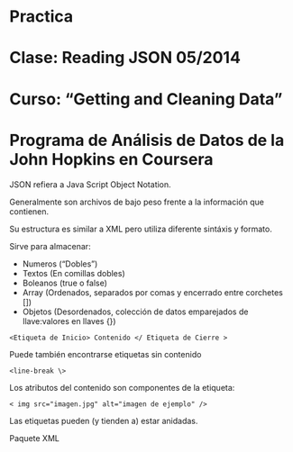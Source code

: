 Practica
========================================================
Clase: Reading JSON 05/2014
========================================================

Curso: "Getting and Cleaning Data"
========================================================
Programa de Análisis de Datos de la John Hopkins en Coursera
========================================================

JSON refiera a Java Script Object Notation.

Generalmente son archivos de bajo peso frente a la información que contienen.

Su estructura es similar a XML pero utiliza diferente sintáxis y formato.

Sirve para almacenar:

- Numeros ("Dobles")
- Textos (En comillas dobles)
- Boleanos (true o false)
- Array (Ordenados, separados por comas y encerrado entre corchetes [])
- Objetos (Desordenados, colección de datos emparejados de llave:valores en llaves {})

```
<Etiqueta de Inicio> Contenido </ Etiqueta de Cierre >
```
Puede también encontrarse etiquetas sin contenido

```
<line-break \>
```
Los atributos del contenido son componentes de la etiqueta:

```
< img src="imagen.jpg" alt="imagen de ejemplo" />
```

Las etiquetas pueden (y tienden a) estar anidadas.

Paquete XML
